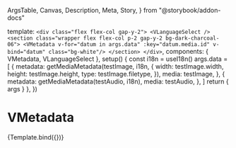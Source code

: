   ArgsTable,
  Canvas,
  Description,
  Meta,
  Story,
} from "@storybook/addon-docs"





<Meta title="Components/VMediaInfo/VMetadata" components={VMetadata} />

  template: `
    <div class="flex flex-col gap-y-2">
      <VLanguageSelect />
      <section class="wrapper flex flex-col p-2 gap-y-2 bg-dark-charcoal-06">
        <VMetadata
        v-for="datum in args.data"
        :key="datum.media.id"
        v-bind="datum"
        class="bg-white"/>
      </section>
    </div>
  `,
  components: { VMetadata, VLanguageSelect },
  setup() {
    const i18n = useI18n()
    args.data = [
      {
        metadata: getMediaMetadata(testImage, i18n, {
          width: testImage.width,
          height: testImage.height,
          type: testImage.filetype,
        }),
        media: testImage,
      },
      {
        metadata: getMediaMetadata(testAudio, i18n),
        media: testAudio,
      },
    ]
    return { args }
  },
})

# VMetadata

<Description of={VMetadata} />

<ArgsTable of={VMetadata} />

<Canvas>
  <Story name="VMetadata">{Template.bind({})}</Story>
</Canvas>
